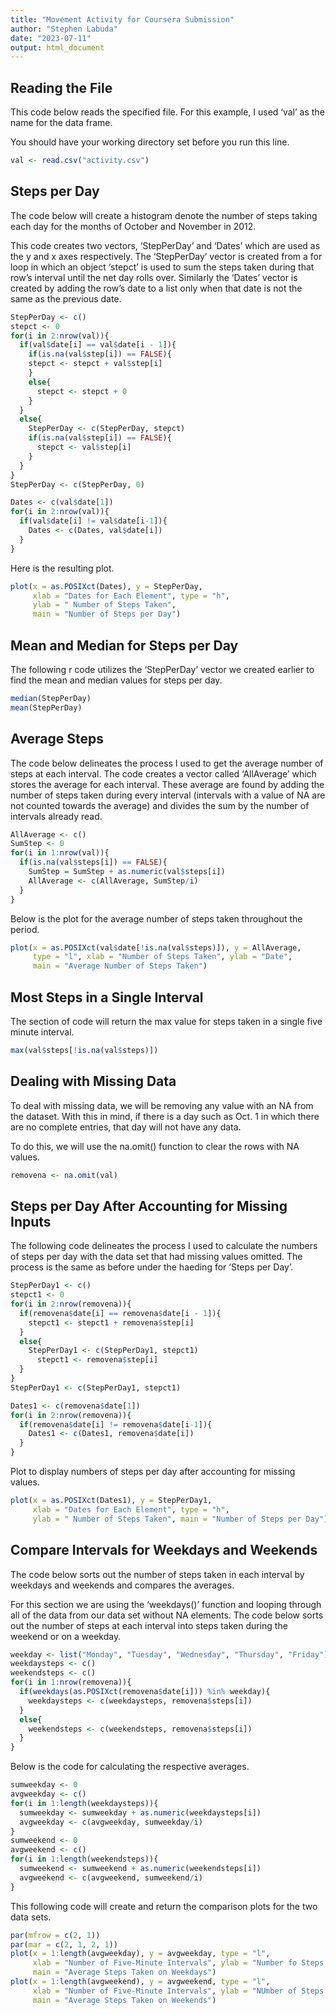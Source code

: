 ---
title: "Movement Activity for Coursera Submission"
author: "Stephen Labuda"
date: "2023-07-11"
output: html_document
---

## Reading the File

This code below reads the specified file. For this example, I used 'val' as the name for the data frame.

You should have your working directory set before you run this line.

```{r, echo = TRUE}
val <- read.csv("activity.csv")  
```

## Steps per Day

The code below will create a histogram denote the number of steps taking each day for the months of October and November in 2012.

This code creates two vectors, 'StepPerDay' and 'Dates' which are used as the y and x axes respectively. The 'StepPerDay' vector is created from a for loop in which an object 'stepct' is used to sum the steps taken during that row's interval until the net day rolls over. Similarly the 'Dates' vector is created by adding the row's date to a list only when that date is not the same as the previous date.

```{r, echo = TRUE}
StepPerDay <- c()
stepct <- 0
for(i in 2:nrow(val)){
  if(val$date[i] == val$date[i - 1]){
    if(is.na(val$step[i]) == FALSE){
    stepct <- stepct + val$step[i]
    }
    else{
      stepct <- stepct + 0
    }
  }
  else{
    StepPerDay <- c(StepPerDay, stepct)
    if(is.na(val$step[i]) == FALSE){
      stepct <- val$step[i]
    }
  }
}
StepPerDay <- c(StepPerDay, 0)

Dates <- c(val$date[1])
for(i in 2:nrow(val)){
  if(val$date[i] != val$date[i-1]){
    Dates <- c(Dates, val$date[i])
  }
}
```

Here is the resulting plot.

```{r, echo = TRUE}
plot(x = as.POSIXct(Dates), y = StepPerDay,
     xlab = "Dates for Each Element", type = "h",
     ylab = " Number of Steps Taken", 
     main = "Number of Steps per Day")
```

## Mean and Median for Steps per Day

The following r code utilizes the 'StepPerDay' vector we created earlier to find the mean and median values for steps per day.

```{r, echo = TRUE}
median(StepPerDay)
mean(StepPerDay)
```

## Average Steps

The code below delineates the process I used to get the average number of steps at each interval. The code creates a vector called 'AllAverage' which stores the average for each interval. These average are found by adding the number of steps taken during every interval (intervals with a value of NA are not counted towards the average) and divides the sum by the number of intervals already read.

```{r, echo = TRUE}
AllAverage <- c()
SumStep <- 0
for(i in 1:nrow(val)){
  if(is.na(val$steps[i]) == FALSE){
    SumStep = SumStep + as.numeric(val$steps[i])
    AllAverage <- c(AllAverage, SumStep/i)
  }
}
```

Below is the plot for the average number of steps taken throughout the period.

```{r}
plot(x = as.POSIXct(val$date[!is.na(val$steps)]), y = AllAverage,
     type = "l", xlab = "Number of Steps Taken", ylab = "Date", 
     main = "Average Number of Steps Taken")
```

## Most Steps in a Single Interval

The section of code will return the max value for steps taken in a single five minute interval.

```{r, echo = TRUE}
max(val$steps[!is.na(val$steps)])
```

## Dealing with Missing Data

To deal with missing data, we will be removing any value with an NA from the dataset. With this in mind, if there is a day such as Oct. 1 in which there are no complete entries, that day will not have any data.

To do this, we will use the na.omit() function to clear the rows with NA values.

```{r, echo = TRUE}
removena <- na.omit(val)
```

## Steps per Day After Accounting for Missing Inputs

The following code delineates the process I used to calculate the numbers of steps per day with the data set that had missing values omitted. The process is the same as before under the haeding for 'Steps per Day'.

```{r, echo = TRUE}
StepPerDay1 <- c()
stepct1 <- 0
for(i in 2:nrow(removena)){
  if(removena$date[i] == removena$date[i - 1]){
    stepct1 <- stepct1 + removena$step[i]
  }
  else{
    StepPerDay1 <- c(StepPerDay1, stepct1)
      stepct1 <- removena$step[i]
  }
}
StepPerDay1 <- c(StepPerDay1, stepct1)

Dates1 <- c(removena$date[1])
for(i in 2:nrow(removena)){
  if(removena$date[i] != removena$date[i-1]){
    Dates1 <- c(Dates1, removena$date[i])
  }
}
```

Plot to display numbers of steps per day after accounting for missing values.

```{r, echo = TRUE}
plot(x = as.POSIXct(Dates1), y = StepPerDay1,
     xlab = "Dates for Each Element", type = "h",
     ylab = " Number of Steps Taken", main = "Number of Steps per Day")
```

## Compare Intervals for Weekdays and Weekends

The code below sorts out the number of steps taken in each interval by weekdays and weekends and compares the averages.

For this section we are using the 'weekdays()' function and looping through all of the data from our data set without NA elements. The code below sorts out the number of steps at each interval into steps taken during the weekend or on a weekday.

```{r}
weekday <- list("Monday", "Tuesday", "Wednesday", "Thursday", "Friday")
weekdaysteps <- c()
weekendsteps <- c()
for(i in 1:nrow(removena)){
  if(weekdays(as.POSIXct(removena$date[i])) %in% weekday){
    weekdaysteps <- c(weekdaysteps, removena$steps[i])
  }
  else{
    weekendsteps <- c(weekendsteps, removena$steps[i])
  }
}
```

Below is the code for calculating the respective averages.

```{r}
sumweekday <- 0
avgweekday <- c()
for(i in 1:length(weekdaysteps)){
  sumweekday <- sumweekday + as.numeric(weekdaysteps[i])
  avgweekday <- c(avgweekday, sumweekday/i)
}
sumweekend <- 0
avgweekend <- c()
for(i in 1:length(weekendsteps)){
  sumweekend <- sumweekend + as.numeric(weekendsteps[i])
  avgweekend <- c(avgweekend, sumweekend/i)
}
```

This following code will create and return the comparison plots for the two data sets.

```{r}
par(mfrow = c(2, 1))
par(mar = c(2, 1, 2, 1))
plot(x = 1:length(avgweekday), y = avgweekday, type = "l", 
     xlab = "Number of Five-Minute Intervals", ylab = "Number fo Steps Taken",
     main = "Average Steps Taken on Weekdays")
plot(x = 1:length(avgweekend), y = avgweekend, type = "l",
     xlab = "Number of Five-Minute Intervals", ylab = "NUmber of Steps Taken", 
     main = "Average Steps Taken on Weekends")
```
